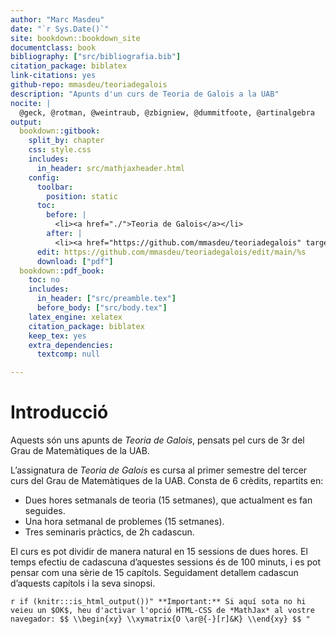 ```yaml
---
author: "Marc Masdeu"
date: "`r Sys.Date()`"
site: bookdown::bookdown_site
documentclass: book
bibliography: ["src/bibliografia.bib"]
citation_package: biblatex
link-citations: yes
github-repo: mmasdeu/teoriadegalois
description: "Apunts d'un curs de Teoria de Galois a la UAB"
nocite: | 
  @geck, @rotman, @weintraub, @zbigniew, @dummitfoote, @artinalgebra
output:
  bookdown::gitbook:
    split_by: chapter
    css: style.css
    includes:
      in_header: src/mathjaxheader.html
    config:
      toolbar:
        position: static
      toc:
        before: |
          <li><a href="./">Teoria de Galois</a></li>
        after: |
          <li><a href="https://github.com/mmasdeu/teoriadegalois" target="blank">Publicat amb bookdown</a></li>
      edit: https://github.com/mmasdeu/teoriadegalois/edit/main/%s
      download: ["pdf"]
  bookdown::pdf_book:
    toc: no
    includes:
      in_header: ["src/preamble.tex"]
      before_body: ["src/body.tex"]
    latex_engine: xelatex
    citation_package: biblatex
    keep_tex: yes
    extra_dependencies:
      textcomp: null

---
```


# Introducció {-}

Aquests són uns apunts de *Teoria de Galois*, pensats pel curs de 3r del Grau de Matemàtiques de la UAB.

L'assignatura de *Teoria de Galois* es cursa al primer semestre del tercer curs del Grau de Matemàtiques de la UAB. Consta de 6 crèdits, repartits en:

- Dues hores setmanals de teoria (15 setmanes), que actualment es fan seguides.
- Una hora setmanal de problemes (15 setmanes).
- Tres seminaris pràctics, de 2h cadascun.

El curs es pot dividir de manera natural en 15 sessions de dues hores. El temps efectiu de cadascuna d'aquestes sessions és de 100 minuts, i es pot pensar com una sèrie de 15 capítols. Seguidament detallem cadascun d'aquests capítols i la seva sinopsi.


`r if (knitr:::is_html_output())"
**Important:** Si aquí sota no hi veieu un $OK$, heu d'activar l'opció HTML-CSS de *MathJax* al vostre navegador:
$$
\\begin{xy}
\\xymatrix{O \ar@{-}[r]&K}
\\end{xy}
$$
"`
